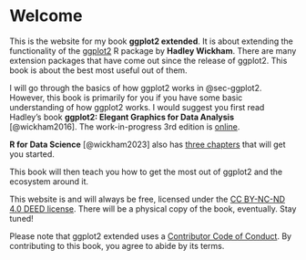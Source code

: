 # Welcome {.unnumbered}

This is the website for my book **ggplot2 extended**. It is about extending the functionality of the [ggplot2](https://ggplot2.tidyverse.org/) R package by **Hadley Wickham**. There are many extension packages that have come out since the release of ggplot2. This book is about the best most useful out of them.

I will go through the basics of how ggplot2 works in @sec-ggplot2. However, this book is primarily for you if you have some basic understanding of how ggplot2 works. I would suggest you first read Hadley’s book **ggplot2: Elegant Graphics for Data Analysis** [@wickham2016]. The work-in-progress 3rd edition is [online](https://ggplot2-book.org/).

**R for Data Science** [@wickham2023] also has [three chapters](https://r4ds.hadley.nz/visualize) that will get you started.

This book will then teach you how to get the most out of ggplot2 and the ecosystem around it.

This website is and will always be free, licensed under the [CC BY-NC-ND 4.0 DEED license](https://creativecommons.org/licenses/by-nc-nd/4.0/). There will be a physical copy of the book, eventually. Stay tuned!

Please note that ggplot2 extended uses a [Contributor Code of Conduct](https://www.contributor-covenant.org/version/2/1/code_of_conduct/). By contributing to this book, you agree to abide by its terms.